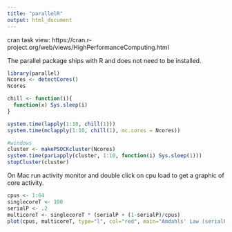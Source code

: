 ```yaml
---
title: "parallelR"
output: html_document
---
```


cran task view:
https://cran.r-project.org/web/views/HighPerformanceComputing.html

The parallel package ships with R and does not need to be installed.

```r
library(parallel)
Ncores <- detectCores()
Ncores

chill <- function(i){
  function(x) Sys.sleep(i)
}

system.time(lapply(1:10, chill(1)))
system.time(mclapply(1:10, chill(1), mc.cores = Ncores))

#windows
cluster <- makePSOCKcluster(Ncores)
system.time(parLapply(cluster, 1:10, function(i) Sys.sleep(1)))
stopCluster(cluster)
```

On Mac run activity monitor and double click on cpu load to get a graphic of core activity.

```r
cpus <- 1:64
singlecoreT <- 100
serialP <- .2
multicoreT <- singlecoreT * (serialP + (1-serialP)/cpus)
plot(cpus, multicoreT, type="l", col="red", main="Amdahls' Law (serialP = 0.2)", sub="serialP + (1-serialP)/cpus", ylim=c(0,100))
```

